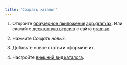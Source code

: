 ```yaml
---
title: "Создать каталог"
---
```


1. Откройте [браузерное приложение](https://gram.ax/resources/docs/app#%D0%B1%D1%80%D0%B0%D1%83%D0%B7%D0%B5%D1%80%D0%BD%D0%B0%D1%8F-%D0%B2%D0%B5%D1%80%D1%81%D0%B8%D1%8F) [app.gram.ax﻿](https://app.gram.ax/). Или скачайте [десктопную версию](https://gram.ax/resources/docs/app#%D0%B4%D0%B5%D1%81%D0%BA%D1%82%D0%BE%D0%BF%D0%BD%D0%B0%D1%8F-%D0%B2%D0%B5%D1%80%D1%81%D0%B8%D1%8F) с сайта [gram.ax﻿](https://gram.ax/).

2. Нажмите *Создать новый*.

3. Добавьте новые статьи и оформите их.

4. Настройте [внешний вид каталога](https://gram.ax/resources/docs/catalog/settings).